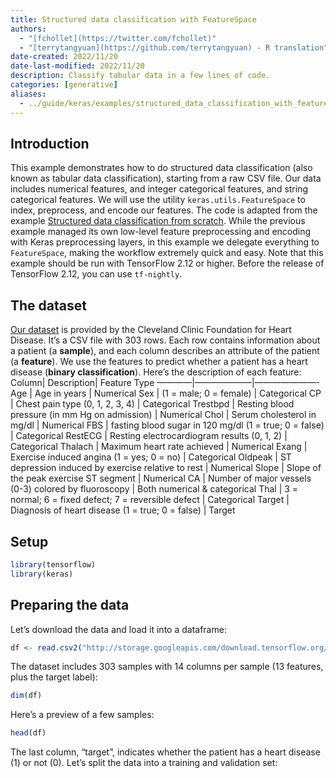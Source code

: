 ```yaml
---
title: Structured data classification with FeatureSpace
authors: 
  - "[fchollet](https://twitter.com/fchollet)"
  - "[terrytangyuan](https://github.com/terrytangyuan) - R translation"
date-created: 2022/11/20
date-last-modified: 2022/11/20
description: Classify tabular data in a few lines of code.
categories: [generative]
aliases: 
  - ../guide/keras/examples/structured_data_classification_with_feature_space/index.html
---
```


## Introduction

This example demonstrates how to do structured data classification
(also known as tabular data classification), starting from a raw
CSV file. Our data includes numerical features,
and integer categorical features, and string categorical features.
We will use the utility `keras.utils.FeatureSpace` to index,
preprocess, and encode our features.
The code is adapted from the example
[Structured data classification from scratch](https://keras.io/examples/structured_data/structured_data_classification_from_scratch/).
While the previous example managed its own low-level feature preprocessing and
encoding with Keras preprocessing layers, in this example we
delegate everything to `FeatureSpace`, making the workflow
extremely quick and easy.
Note that this example should be run with TensorFlow 2.12 or higher.
Before the release of TensorFlow 2.12, you can use `tf-nightly`.


## The dataset

[Our dataset](https://archive.ics.uci.edu/ml/datasets/heart+Disease) is provided by the
Cleveland Clinic Foundation for Heart Disease.
It's a CSV file with 303 rows. Each row contains information about a patient (a
**sample**), and each column describes an attribute of the patient (a **feature**). We
use the features to predict whether a patient has a heart disease
(**binary classification**).
Here's the description of each feature:
Column| Description| Feature Type
------------|--------------------|----------------------
Age | Age in years | Numerical
Sex | (1 = male; 0 = female) | Categorical
CP | Chest pain type (0, 1, 2, 3, 4) | Categorical
Trestbpd | Resting blood pressure (in mm Hg on admission) | Numerical
Chol | Serum cholesterol in mg/dl | Numerical
FBS | fasting blood sugar in 120 mg/dl (1 = true; 0 = false) | Categorical
RestECG | Resting electrocardiogram results (0, 1, 2) | Categorical
Thalach | Maximum heart rate achieved | Numerical
Exang | Exercise induced angina (1 = yes; 0 = no) | Categorical
Oldpeak | ST depression induced by exercise relative to rest | Numerical
Slope | Slope of the peak exercise ST segment | Numerical
CA | Number of major vessels (0-3) colored by fluoroscopy | Both numerical & categorical
Thal | 3 = normal; 6 = fixed defect; 7 = reversible defect | Categorical
Target | Diagnosis of heart disease (1 = true; 0 = false) | Target

## Setup

```r
library(tensorflow)
library(keras)
```

## Preparing the data

Let's download the data and load it into a dataframe:

```r
df <- read.csv2("http://storage.googleapis.com/download.tensorflow.org/data/heart.csv", header = TRUE, sep = ",")
```

The dataset includes 303 samples with 14 columns per sample
(13 features, plus the target label):
```r
dim(df)
```

Here's a preview of a few samples:

```r
head(df)
```

The last column, "target", indicates whether the patient
has a heart disease (1) or not (0).
Let's split the data into a training and validation set:


